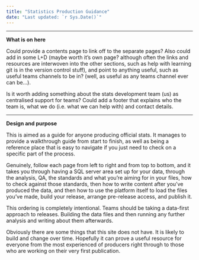 ```yaml
---
title: "Statistics Production Guidance"
date: "Last updated: `r Sys.Date()`"
---
```


---

**What is on here**


Could provide a contents page to link off to the separate pages? Also could add in some L+D (maybe worth it's own page? although often the links and resources are interwoven into the other sections, such as help with learning git is in the version control stuff), and point to anything useful, such as useful teams channels to be in? (well, as useful as any teams channel ever can be...).


Is it worth adding something about the stats development team (us) as centralised support for teams? Could add a footer that explains who the team is, what we do (i.e. what we can help with) and contact details.


---

**Design and purpose**


This is aimed as a guide for anyone producing official stats. It manages to provide a walkthrough guide from start to finish, as well as being a reference place that is easy to navigate if you just need to check on a specific part of the process.


Genuinely, follow each page from left to right and from top to bottom, and it takes you through having a SQL server area set up for your data, through the analysis, QA, the standards and what you're aiming for in your files, how to check against those standards, then how to write content after you've produced the data, and then how to use the platform itself to load the files you've made, build your release, arrange pre-release access, and publish it.


This ordering is completely intentional. Teams should be taking a data-first approach to releases. Building the data files and then running any further analysis and writing about them afterwards.


Obviously there are some things that this site does not have. It is likely to build and change over time. Hopefully it can prove a useful resource for everyone from the most experienced of producers right through to those who are working on their very first publication.

